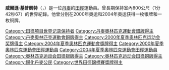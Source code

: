 {{Infobox sportsperson
| honorific_prefix          = 
| name                      = Wilson Kipketer
| honorific_suffix          = 
| image                     = Asv-koeln-1997-wilson-kipketer.jpg
| image_size                = 
| alt                       = 
| caption                   = 
| headercolor               = 
| textcolor                 = 
| real_name                 = 
| native_name               = 
| native_name_lang          = 
| romanizedname             = 
| english_name              = 
| birth_name                = 
| nickname                  = 
| nationality               = 
| national_team             = 
| ethnicity                 = 
| hometown                  = 
| citizenship               = 
| birth_date                = {{Birth date and age|year=1972|month=12|day=12}}
| birth_place               = {{KEN}}裂谷省Kapchemoiywo
| death_date                = 
| death_place               = 
| resting_place             = 
| resting_place_coordinates = 
| monuments                 = 
| residence                 = 
| education                 = 
| alma_mater                = 
| occupation                = 
| years_active              = 1988 -
| employer                  = 
| agent                     = 
| height                    = 
| weight                    = 
| spouse                    = 
| life_partner              = 
| other_interests           = 
| website                   = 
| module                    = 
| country                   = 
| sport                     = 田徑
| position                  = 
| shoots                    = 
| catches                   = 
| disability                = 
| disability_class          = 
| weight_class              = 
| weight_class_type         = 
| rank                      = 
| event                     = 短跑、中長跑
| event_type                = 
| universityteam            = 
| collegeteam               = 
| league                    = 
| league_type               = 
| club                      = 
| team                      = 
| turnedpro                 = 
| turnedpro_type            = 
| partner                   = 
| former_partner            = 
| coach                     = 
| retired                   = 
| coaching                  = 
| module2                   = 
| worlds                    = 
{{ubl
|'''1990年世界青年田徑錦標賽'''：800公尺第四名
|'''1995年世界田徑錦標賽'''：800公尺第一名
|'''1995年IAAF大獎總決賽'''：800公尺第二名
|'''1997年世界室內田徑錦標賽'''：800公尺第一名
|'''1997年DN-Galan'''：800公尺第一名
|'''1997年世界田徑錦標賽'''：800公尺第一名
|'''1997年ASV Sportfest'''：800公尺第一名
|'''1997年IAAF大獎總決賽'''：800公尺第一名
|'''1999年世界室內田徑錦標賽'''：800公尺第二名
|'''1999年世界田徑錦標賽'''：800公尺第一名
|'''1999年IAAF大獎總決賽'''：800公尺第一名
|'''2003年世界室內田徑錦標賽'''：800公尺第二名
|'''2003年世界田徑錦標賽'''：800公尺第四名
|'''2003年IAAF世界田徑總決賽'''：800公尺第四名
|'''2004年IAAF世界田徑總決賽'''：800公尺第四名
}}
| regionals                 = 
{{ubl
|'''2002年歐洲田徑錦標賽'''：800公尺第一名
}}
| nationals                 = 
| olympics                  = 
{{ubl
|'''2000年夏季奧林匹克運動會'''：800公尺第二名
|'''2004年夏季奧林匹克運動會'''：800公尺第三名
}}
| paralympics               = 
| commonwealth              = 
| highestranking            = 
| pb                        = 
{{ubl
|'''400公尺'''：46.85秒 （1994年）
|'''800公尺'''：1分41.11秒 （1997年 '''ASV Sportfest紀錄'''）
|'''1000公尺'''：2分14.96秒 （2000年）
|'''1500公尺'''：3分42.80秒 （1993年）
|'''1英里'''：3分59.57秒 （1993年）
}}
| medaltemplates            = 
{{MedalCountry|{{DEN}}}}
{{MedalSport|男子田徑}}
{{MedalCompetition|世界田徑錦標賽}}
{{MedalGold|1995年瑞典哥德堡|800公尺}}
{{MedalGold|1997年希臘雅典|800公尺}}
{{MedalGold|1999年西班牙塞維亞|800公尺}}
{{MedalCompetition|IAAF大獎總決賽}}
{{MedalSilver|1995年摩納哥芳特維耶|800公尺}}
{{MedalGold|1997年日本福岡縣|800公尺}}
{{MedalGold|1999年德國慕尼黑|800公尺}}
{{MedalCompetition|世界室內田徑錦標賽}}
{{MedalGold|1997年法國巴黎|800公尺}}
{{MedalSilver|1999年日本群馬縣前橋市|800公尺}}
{{MedalSilver|2003年英國英格蘭伯明罕|800公尺}}
{{MedalCompetition|DN-Galan}}
{{MedalGold|1997年瑞典斯德哥爾摩|800公尺}}
{{MedalCompetition|ASV Sportfest}}
{{MedalGold|1997年德國科隆|800公尺}}
{{MedalCompetition|夏季奧林匹克運動會}}
{{MedalSilver|2000年澳大利亞雪梨|800公尺}}
{{MedalBronze|2004年希臘雅典|800公尺}}
{{MedalCompetition|歐洲田徑錦標賽}}
{{MedalGold|2002年德國慕尼黑|800公尺}}
| show-medals               = 
| medaltemplates-title      = 
| module3                   = 
| updated                   = 2017年1月8日
}}
'''威爾遜·基普凱特'''（{{lang-da|Wilson Kipketer}}，{{bd|1972年|12月12日||}}）是一位[[丹麥|丹麥]]的[[田徑|田徑]]運動員。曾長期保持室內800公尺（1分42秒67）的世界紀錄。他曾分别在2000年奥运和2004年奥运获得一枚银牌和一枚铜牌。

{{DEFAULTSORT:Kipketer, Wilson}}

[[Category:田径项目世界记录保持者|Category:田径项目世界记录保持者]]
[[Category:丹麥奧林匹克運動會銀牌得主|Category:丹麥奧林匹克運動會銀牌得主]]
[[Category:丹麥奧林匹克運動會銅牌得主|Category:丹麥奧林匹克運動會銅牌得主]]
[[Category:2000年夏季奥林匹克运动会奖牌得主|Category:2000年夏季奥林匹克运动会奖牌得主]]
[[Category:2004年夏季奧林匹克運動會獎牌得主|Category:2004年夏季奧林匹克運動會獎牌得主]]
[[Category:2000年夏季奧林匹克運動會田徑運動員|Category:2000年夏季奧林匹克運動會田徑運動員]]
[[Category:2004年夏季奧林匹克運動會田徑運動員|Category:2004年夏季奧林匹克運動會田徑運動員]]
[[Category:奥林匹克运动会田径银牌得主|Category:奥林匹克运动会田径银牌得主]]
[[Category:奥林匹克运动会田径铜牌得主|Category:奥林匹克运动会田径铜牌得主]]
[[Category:歸化丹麥公民|Category:歸化丹麥公民]]
[[Category:世界田徑錦標賽獎牌得主|Category:世界田徑錦標賽獎牌得主]]